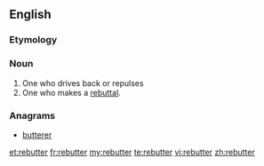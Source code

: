 ==English==

===Etymology===
{{suffix|rebut|er}}

===Noun===
{{en-noun}}

# One who drives back or repulses
# One who makes a [[rebuttal]].

===Anagrams===
* [[butterer#English|butterer]]

[[et:rebutter]]
[[fr:rebutter]]
[[my:rebutter]]
[[te:rebutter]]
[[vi:rebutter]]
[[zh:rebutter]]